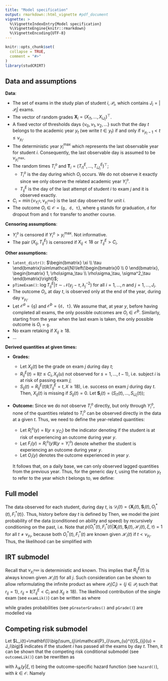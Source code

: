 ```yaml
---
title: "Model specification"
output: rmarkdown::html_vignette #pdf_document
vignette: >
  %\VignetteIndexEntry{Model specification}
  %\VignetteEngine{knitr::rmarkdown}
  %\VignetteEncoding{UTF-8}
---
```


```r
knitr::opts_chunk$set(
  collapse = TRUE,
  comment = "#>"
)
library(studCRIRT)
```

## Data and assumptions
**Data**:

* The set of exams in the study plan of student $i$, $\mathcal{P}_i$, which contains $J_i=\lvert\mathcal{P}_i\rvert$ exams.
* The vector of random grades $\mathbf{X}_{i}=(X_{i1},\dots,X_{iJ_i})^\top$.
* A fixed vector of thresholds days $\{\nu_0,\nu_1,\nu_2,\dots\}$ such that the day $t$ belongs to the academic year $y_t$ (we write $t\in y_t$) if and only if $\nu_{y_t-1}<t\leq\nu_{y_t}$.
* The deterministic year $y_i^{\max}$ which represents the last observable year for student $i$. Consequently, the last observable day is assumed to be $\nu_{y_i^{\max}}$.
* The random times $T_i^o$ and  $\mathbf{T}_i=(T_{i1}^E, \dots, T_{iJ_i}^E)^\top$;
  + $T_i^o$ is the day during which $O_i$ occurs. We do not observe it exactly since we only observe the related academic year $Y_i^o$.
  + $T_{ij}^E$ is the day of the last attempt of student $i$ to exam $j$ and it is observed exactly.
* $C_i=\min\{\nu_{Y_i^o},\nu_{y_i^{\max}}\}$ is the last day observed for unit $i$. 
* The outcome $O_i\in \mathcal{O}=\{\texttt{g, d, t}\}$, where $\texttt{g}$ stands for graduation,  $\texttt{d}$ for dropout from and $\texttt{t}$ for transfer to another course.

**Censoring assumptions**:

* $Y_i^o$ is censored if $Y_i^o>y_i^{\max}$. Not informative.
* The pair $(X_{ij},T_{ij}^E)$ is censored if $X_{ij}<18$ or $T_{ij}^E>C_i$.

**Other assumptions:**

*  `latent_distr()`: $\begin{bmatrix} \xi \\ \tau \end{bmatrix}\sim\mathcal{N}\left(\begin{bmatrix}0 \\ 0 \end{bmatrix}, \begin{bmatrix} 1, \rho\sigma_\tau \\ \rho\sigma_\tau, \sigma^2_\tau \end{bmatrix}\right)$;
* `pTimeExam()`: $\log T_{ij}^E|\tau \sim \mathcal{N}\left(\gamma_j-\tau, \lambda_j^{-2}\right)$ for all $i=1,\dots,n$ and $j=1,\dots, J_i$.
* The outcome $O_i$, at day $t$, is observed only at the end of the year, during day $\nu_{y_t}$.
* Let $\mathcal{O}^{a}= \{\texttt{g}\}$ and $\mathcal{O}^{b}=\{\texttt{d, t}\}$. We assume that, at year $y$, before having completed all exams, the only possible outcomes are $O_i\in\mathcal{O}^{b}$. Similarly, starting from the year when the last exam is taken, the only possible outcome is $O_i = \texttt{g}$.
* No exam retaking if $X_{ij}\geq 18$.
* $\dots$

**Derived quantities at given times:**

* **Grades:** 
  + Let $X_{ij}(t)$ be the grade on exam $j$ during day $t$;
  + $R_{ij}^E(t)=\mathbf{I}(t\leq C_i, X_{ij}(u) \text{ not observed for } s=1,\dots,t-1)$, i.e. subject $i$ is at risk of passing exam $j$;
  + $S_{ij}(t)=R_{ij}^E(t)\mathbf{I}(T_{ij}^E=t, X\geq 18)$, i.e. success on exam $j$ during day $t$. Then, $X_{ij}(t)$ is missing if $S_{ij}(t)=0$. Let $\mathbf{S}_i(t)=(S_{i1}(t),\dots, S_{iJ_i}(t))$;
  
* **Outcome:** 
Since we do not observe $T_i^o$ directly, but only through $Y_i^o$, none of the quantities related to $T_i^o$ can be observed directly in the data at a given $t$. Thus, we need to define the year-related quantities:

  + Let $R^{o}_i(y)=\mathbf{I}(y\leq y_{C_i})$ be the indicator denoting if the student is at risk of experiencing an outcome during year $y$. 
  +  Let $F_i(y)=R^{o}_i(y)\mathbf{I}(y=Y_i^o)$ denote whether the student is experiencing an outcome during year $y$. 
  + Let $O_i(y)$ denotes the outcome experienced in year $y$.

  It follows that, on a daily base, we can only observed lagged quantities from the previous year. Thus, for the generic day $t$, using the notation $y_t$ to refer to the year which $t$ belongs to, we define:
      \begin{align*}
        O_i^*(t) = 
        \begin{cases}
            O_i(y_t-1)&\text{if $t<\nu_{y_t}$;}\\
            O_i(y_t)&\text{if $t=\nu_{y_t}$}
        \end{cases},
        \quad\quad
        F_i^*(t) = 
        \begin{cases}
            F_i(y_t-1)&\text{if $t<\nu_{y_t}$;}\\
            F_i(y_t)&\text{if $t=\nu_{y_t}$}
        \end{cases},
    \end{align*}

## Full model

The data observed for each student, during day $t$, is $\mathcal{D}_i(t)=\big\{\mathbf{X}_i(t), \mathbf{S}_i(t), O^*_i(t), F^*_i(t)\big\}$.
    Thus, history before day $t$ is defined by
\begin{align*}
    \mathcal{H}_i(t)=\{\mathcal{D}_i(u), \text{ with $u=1,\dots,t-1$}\}.
\end{align*}
Then, we model the joint probability of the data (conditioned on ability and speed) by  recursively conditioning on the past, i.e.
\begin{align*}
    \mathcal{L}_i &= \prod_{t=1}^\infty p(\mathcal{D}_i(t)|\mathcal{H}_i(t), \xi, \tau)= \prod_{t=1}^\infty p(O^*_i(t), F^*_i(t)|\mathbf{X}_i(t), \mathbf{S}_i(t), \mathcal{H}_i(t), \xi, \tau)p(\mathbf{X}_i(t), \mathbf{S}_i(t)| \mathcal{H}_i(t), \xi, \tau)\\
    &= \prod_{t=1}^\infty p( O^*_i(t), F^*_i(t)|\mathbf{X}_i(t), \mathbf{S}_i(t), \mathcal{H}_i(t), \xi, \tau)\prod_{t=1}^\infty p(\mathbf{X}_i(t), \mathbf{S}_i(t)| \mathcal{H}_i(t), \xi, \tau).
\end{align*}
Note that $p( O^*_i(t), F^*_i(t)|\mathbf{X}_i(t), \mathbf{S}_i(t), \mathcal{H}_i(t), \xi, \tau)=1$ for all $t\neq \nu_{y_t}$, because both $O^*_i(t), F^*_i(t)$ are known given $\mathcal{H}_i(t)$ if $t<\nu_{y_t}$. Thus, the likelihood can be simplified with 
\begin{align}
    \mathcal{L}_i=\prod_{y=1}^\infty p( O_i(y), F_i(y)|\mathbf{X}_i(\nu_y), \mathbf{S}_i(\nu_y), \mathcal{H}_i(\nu_y), \xi, \tau)\prod_{t=1}^\infty p(\mathbf{X}_i(t), \mathbf{S}_i(t)| \mathcal{H}_i(t), \xi, \tau)
\end{align}

## IRT submodel
Recall that $\nu_{y_i^{\max}}$ is deterministic and known. This implies that $R^{E}_{ij}(t)$ is always known given $\mathcal{H}_i(t)$ for all $j$. Such consideration can be shown to allow reformulating the infinite product as
\begin{align}
    \prod_{t=1}^\infty p(\mathbf{X}_i(t), \mathbf{S}_i(t)| \mathcal{H}_i(t), \xi, \tau) = p(\mathbf{T}_i, \mathbf{X}_i, \mathcal{P}_{i}(C_i)| \xi, \tau) &= \prod_{j=1}^Jp(T_{ij}^E, X_{ij}, r_{ij}| \xi, \tau)
\end{align}
where $\mathcal{P}_{i}(C_i)=\{j\in\mathcal{P}_i\text{ such that  $r_{ij}=1$}\}$, $r_{ij}=\mathbf{I}(\text{$T_{ij}^E < C_i$ and $X_{ij}\geq 18$})$. The likelihood contribution of the single exam (see `examLik()`) can be written as 
\begin{align}
    p(T_{ij}^E, X_{ij}, r_{ij}| \xi, \tau) &= p(T_{ij}^E, X_{ij}| r_{ij}, \xi, \tau) p(r_{ijt_i}| \xi, \tau)\\
    &=\left\{p(T_{ij}^E=t, X_{ij}=x| \xi, \tau)\right\}^{r_{ij}}\left\{p(r_{ij}=0| \xi, \tau)\right\}^{1-r_{ij}}\notag
\end{align}
where
\begin{align}
    p(T_{ij}^E=t, X_{ij}=x| \xi, \tau) &= p(T_{ij}^E = t| \tau)p(X_{ij}^E = x| \xi);\\
    p(r_{ij}=0| \xi, \tau)&=1-p(X_{ij}\geq 18|\tau)p(T_{ij}^E\leq T_i|\tau)
\end{align}

while grades probabilities (see `pGreaterGrades()` and `pGrade()`) are modelled via
\begin{align}
    p(X_{ij}=x|\xi)&= P(X_{ij} \geq x |\xi) - P(X_{ij} \geq x + 1|\xi);\\
    P(X_{ij} \geq x |\xi)& =\frac{\exp(\alpha_j \xi + \beta_{jx})}{1+\exp(\alpha_j \xi + \beta_{jx})}.
\end{align}

## Competing risk submodel
Let $L_i(t)=\mathbf{I}\big(\sum_{j\in\mathcal{P}_i}\sum_{u}^{t}S_{ij}(u) = J_i\big)$ indicates if the student $i$ has passed all the exams by day $t$. Then, it can be shown that the competing risk conditional submodel (see `outcomeLik()`) can be rewritten as


\begin{align}
    &\prod_{y=1}^\infty p( O_i(y), F_i(y)|\mathbf{X}_i(\nu_y), \mathbf{S}_i(\nu_y), \mathcal{H}_i(\nu_y), \xi, \tau)=\prod_{y=1}^\infty p(O_i(y), F_i(y)|L_i(\nu_y), \mathcal{H}_i(\nu_y), \xi, \tau) = \notag\\
    &\quad=\prod_{y=1}^\infty\Bigg\{1-R^o_i(y)(1-L_i(\nu_y))\sum_{k\in\mathcal{O}^{(b)}}\lambda_{ik}(y|\xi,\tau)-R^o_i(y)L_i(\nu_y)\lambda_{i\texttt{g}}(y|\xi,\tau)\Bigg\}^{1-F_i(y)}\left\{\prod_{k\in\mathcal{O}}\lambda_{ik}(y|\xi,\tau)^{F_i(y)\mathbf{I}(O_i=k)}\right\}\notag,
\end{align}
with $\lambda_{ik}(y|\xi, \tau)$ being the outcome-specific hazard function (see `hazard()`), with $k\in\mathcal{O}$. Namely
\begin{align}
    \lambda_{ik}(y|\xi, \tau)=
    \begin{cases}
        \frac{\exp(\beta_{0yk}+\beta_{\xi k}\xi + \beta_{\tau k}\tau))}{1+\sum_{u\in \mathcal{O}^{(b)}}\exp(\beta_{0yu}+\xi \beta_{\xi u} + \tau \beta_{\tau u})},&\text{if $k\in \mathcal{O}^{(b)}$;}\\
        \\
        \frac{\exp(\beta_{0y\texttt{g}}+\beta_{\xi \texttt{g}}\xi + \beta_{\tau  \texttt{g}}\tau))}{1+\exp(\beta_{0y\texttt{g}}+\xi \beta_{\xi \texttt{g}} + \tau \beta_{\tau \texttt{g}})},&\text{if $k=\texttt{g}$.}
    \end{cases}
\end{align}
<!-- When plugging in the data for observation $i$, academic years range from $y=1,\dots,y_{C_i}$. Thus,  $R^o_i(y)=1$ for all $y=1,\dots,y_{C_i}$ while $F_i(y)=0$ for $y=1,\dots,y_{C_i}-1$. -->
